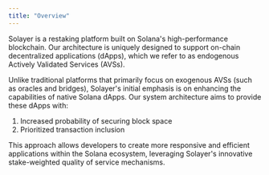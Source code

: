 ```yaml
---
title: "Overview"
---
```


Solayer is a restaking platform built on Solana's high-performance blockchain. Our architecture is uniquely designed to support on-chain decentralized applications (dApps), which we refer to as endogenous Actively Validated Services (AVSs).

Unlike traditional platforms that primarily focus on exogenous AVSs (such as oracles and bridges), Solayer's initial emphasis is on enhancing the capabilities of native Solana dApps. Our system architecture aims to provide these dApps with:

1. Increased probability of securing block space
2. Prioritized transaction inclusion

This approach allows developers to create more responsive and efficient applications within the Solana ecosystem, leveraging Solayer's innovative stake-weighted quality of service mechanisms.
